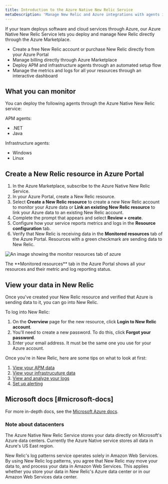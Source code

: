 ```yaml
---
title: Introduction to the Azure Native New Relic Service
metaDescription: 'Manage New Relic and Azure integrations with agents installed directly through the Azure Portal' 
---
```



If your team deploys software and cloud services through Azure, our Azure Native New Relic Service lets you deploy and manage New Relic directly through the Azure Marketplace.  

- Create a free New Relic account or purchase New Relic directly from your Azure Portal
- Manage billing directly through Azure Marketplace
- Deploy APM and infrastructure agents through an automated setup flow 
- Manage the metrics and logs for all your resources through an interactive dashboard

## What you can monitor

You can deploy the following agents through the Azure Native New Relic service:

APM agents:
* .NET
* Java

Infrastructure agents: 
* Windows
* Linux 

## Create a New Relic resource in Azure Portal

1. In the Azure Marketplace, subscribe to the Azure Native New Relic Service.
2. In your Azure Portal, create a New Relic resource.
3. Select **Create a New Relic resource** to create a new New Relic account to monitor your Azure data or **Link an existing New Relic resource** to link your Azure data to an existing New Relic account.
4. Complete the prompt that appears and select **Review + create**.
5. Configure how your service reports metrics and logs in the **Resource configuration** tab.
6. Verify that New Relic is receiving data in the **Monitored resources** tab of the Azure Portal. Resources with a green checkmark are sending data to New Relic.

<img
  title="monitor-resources"
  alt="An image showing the monitor resources tab of azure"
  src={infrastructureMonitorResources}
/>

<figcaption>
The **Monitored resources** tab in the Azure Portal shows all your resources and their metric and log reporting status. 
</figcaption>

## View your data in New Relic

Once you've created your New Relic resource and verified that Azure is sending data to it, you can go into New Relic. 

To log into New Relic: 

1. On the **Overview** page for the new resource, click **Login to New Relic account**. 
2. You'll need to create a new password. To do this, click **Forgot your password**. 
3. Enter your email address. It must be the same one you use for your Azure account. 

Once you're in New Relic, here are some tips on what to look at first: 

1. [View your APM data](/docs/apm/apm-ui-pages/monitoring/apm-summary-page-view-transaction-apdex-usage-data)
2. [View your infrastrucuture data](/docs/infrastructure/infrastructure-ui-pages/infrastructure-ui-entities)
3. [View and analyze your logs](/docs/logs/ui-data/use-logs-ui/)
4. [Set up alerting](/docs/alerts-applied-intelligence/new-relic-alerts/get-started/your-first-nrql-condition)

## Microsoft docs [#microsoft-docs]

For more in-depth docs, see the [Microsoft Azure docs](https://learn.microsoft.com/en-us/azure/partner-solutions/new-relic/new-relic-create). 

### Note about datacenters 

The Azure Native New Relic Service stores your data directly on Microsoft's Azure data centers. Currently the Azure Native service stores all data in Azure's US East region. 

New Relic's log patterns service operates solely in Amazon Web Services. By using New Relic log patterns, you agree that New Relic may move your data to, and process your data in Amazon Web Services. This applies whether you store your data in New Relic's Azure data center or in our Amazon Web Services data center.